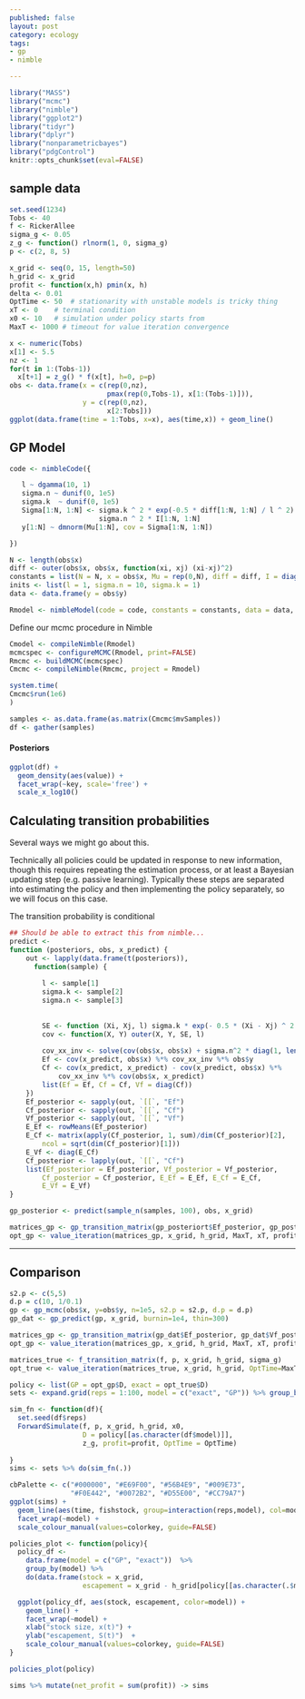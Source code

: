 ```yaml
---
published: false
layout: post
category: ecology
tags: 
- gp
- nimble

---
```


```r
library("MASS")
library("mcmc")
library("nimble")
library("ggplot2")
library("tidyr")
library("dplyr")
library("nonparametricbayes")
library("pdgControl")
knitr::opts_chunk$set(eval=FALSE)
```

## sample data ##

```r
set.seed(1234)
Tobs <- 40
f <- RickerAllee
sigma_g <- 0.05
z_g <- function() rlnorm(1, 0, sigma_g)
p <- c(2, 8, 5)
```


```r
x_grid <- seq(0, 15, length=50)
h_grid <- x_grid
profit <- function(x,h) pmin(x, h)
delta <- 0.01
OptTime <- 50  # stationarity with unstable models is tricky thing
xT <- 0    # terminal condition
x0 <- 10   # simulation under policy starts from
MaxT <- 1000 # timeout for value iteration convergence
```


```r
x <- numeric(Tobs)
x[1] <- 5.5
nz <- 1
for(t in 1:(Tobs-1))
  x[t+1] = z_g() * f(x[t], h=0, p=p)
obs <- data.frame(x = c(rep(0,nz), 
                        pmax(rep(0,Tobs-1), x[1:(Tobs-1)])), 
                  y = c(rep(0,nz), 
                        x[2:Tobs]))
ggplot(data.frame(time = 1:Tobs, x=x), aes(time,x)) + geom_line()
```

## GP Model ##


```r
code <- nimbleCode({

   l ~ dgamma(10, 1) 
   sigma.n ~ dunif(0, 1e5)
   sigma.k  ~ dunif(0, 1e5)
   Sigma[1:N, 1:N] <- sigma.k ^ 2 * exp(-0.5 * diff[1:N, 1:N] / l ^ 2) + 
                      sigma.n ^ 2 * I[1:N, 1:N]
   y[1:N] ~ dmnorm(Mu[1:N], cov = Sigma[1:N, 1:N])  

})
```


```r
N <- length(obs$x)
diff <- outer(obs$x, obs$x, function(xi, xj) (xi-xj)^2)
constants = list(N = N, x = obs$x, Mu = rep(0,N), diff = diff, I = diag(1,N))
inits <- list(l = 1, sigma.n = 10, sigma.k = 1)
data <- data.frame(y = obs$y)


```

```r
Rmodel <- nimbleModel(code = code, constants = constants, data = data, inits = inits)
```


Define our mcmc procedure in Nimble

```r
Cmodel <- compileNimble(Rmodel)
mcmcspec <- configureMCMC(Rmodel, print=FALSE)
Rmcmc <- buildMCMC(mcmcspec)
Cmcmc <- compileNimble(Rmcmc, project = Rmodel)
```

```r
system.time(
Cmcmc$run(1e6)
)
```

```r
samples <- as.data.frame(as.matrix(Cmcmc$mvSamples))
df <- gather(samples)
```


#### Posteriors

```r
ggplot(df) + 
  geom_density(aes(value)) + 
  facet_wrap(~key, scale='free') + 
  scale_x_log10()
```

## Calculating transition probabilities

Several ways we might go about this.

Technically all policies could be updated in response to new information, though this requires repeating the estimation process, or at least a Bayesian updating step (e.g. passive learning).  Typically these steps are separated into estimating the policy and then implementing the policy separately, so we will focus on this case.

The transition probability is conditional 




```r
## Should be able to extract this from nimble...
predict <- 
function (posteriors, obs, x_predict) {
    out <- lapply(data.frame(t(posteriors)), 
      function(sample) {
      
        l <- sample[1]
        sigma.k <- sample[2]
        sigma.n <- sample[3]
       
        
        SE <- function (Xi, Xj, l) sigma.k * exp(- 0.5 * (Xi - Xj) ^ 2 / l ^ 2)
        cov <- function(X, Y) outer(X, Y, SE, l)
            
        cov_xx_inv <- solve(cov(obs$x, obs$x) + sigma.n^2 * diag(1, length(obs$x)))
        Ef <- cov(x_predict, obs$x) %*% cov_xx_inv %*% obs$y
        Cf <- cov(x_predict, x_predict) - cov(x_predict, obs$x) %*% 
            cov_xx_inv %*% cov(obs$x, x_predict)
        list(Ef = Ef, Cf = Cf, Vf = diag(Cf))
    })
    Ef_posterior <- sapply(out, `[[`, "Ef")
    Cf_posterior <- sapply(out, `[[`, "Cf")
    Vf_posterior <- sapply(out, `[[`, "Vf")
    E_Ef <- rowMeans(Ef_posterior)
    E_Cf <- matrix(apply(Cf_posterior, 1, sum)/dim(Cf_posterior)[2], 
        ncol = sqrt(dim(Cf_posterior)[1]))
    E_Vf <- diag(E_Cf)
    Cf_posterior <- lapply(out, `[[`, "Cf")
    list(Ef_posterior = Ef_posterior, Vf_posterior = Vf_posterior, 
        Cf_posterior = Cf_posterior, E_Ef = E_Ef, E_Cf = E_Cf, 
        E_Vf = E_Vf)
}

gp_posterior <- predict(sample_n(samples, 100), obs, x_grid)
```



```r
matrices_gp <- gp_transition_matrix(gp_posteriort$Ef_posterior, gp_posterior$Vf_posterior, x_grid, h_grid) 
opt_gp <- value_iteration(matrices_gp, x_grid, h_grid, MaxT, xT, profit, delta, reward)
```

--------------------------------------------

## Comparison

```r
s2.p <- c(5,5)  
d.p = c(10, 1/0.1)
gp <- gp_mcmc(obs$x, y=obs$y, n=1e5, s2.p = s2.p, d.p = d.p)
gp_dat <- gp_predict(gp, x_grid, burnin=1e4, thin=300)
```



```r
matrices_gp <- gp_transition_matrix(gp_dat$Ef_posterior, gp_dat$Vf_posterior, x_grid, h_grid) 
opt_gp <- value_iteration(matrices_gp, x_grid, h_grid, MaxT, xT, profit, delta)
```

```r
matrices_true <- f_transition_matrix(f, p, x_grid, h_grid, sigma_g)
opt_true <- value_iteration(matrices_true, x_grid, h_grid, OptTime=MaxT, xT, profit, delta)
```




```r
policy <- list(GP = opt_gp$D, exact = opt_true$D)
sets <- expand.grid(reps = 1:100, model = c("exact", "GP")) %>% group_by(reps, model)

sim_fn <- function(df){
  set.seed(df$reps)
  ForwardSimulate(f, p, x_grid, h_grid, x0, 
                  D = policy[[as.character(df$model)]], 
                  z_g, profit=profit, OptTime = OptTime)
  
}
sims <- sets %>% do(sim_fn(.))
```

```r
cbPalette <- c("#000000", "#E69F00", "#56B4E9", "#009E73", 
               "#F0E442", "#0072B2", "#D55E00", "#CC79A7")
ggplot(sims) + 
  geom_line(aes(time, fishstock, group=interaction(reps,model), col=model), alpha=.1) + 
  facet_wrap(~model) +
  scale_colour_manual(values=colorkey, guide=FALSE)
```

```r

policies_plot <- function(policy){
  policy_df <- 
    data.frame(model = c("GP", "exact"))  %>% 
    group_by(model) %>% 
    do(data.frame(stock = x_grid, 
                  escapement = x_grid - h_grid[policy[[as.character(.$model)]]]))

  ggplot(policy_df, aes(stock, escapement, color=model)) +
    geom_line() + 
    facet_wrap(~model) +
    xlab("stock size, x(t)") + 
    ylab("escapement, S(t)")  +
    scale_colour_manual(values=colorkey, guide=FALSE)
}

policies_plot(policy)

```

```r
sims %>% mutate(net_profit = sum(profit)) -> sims
```


